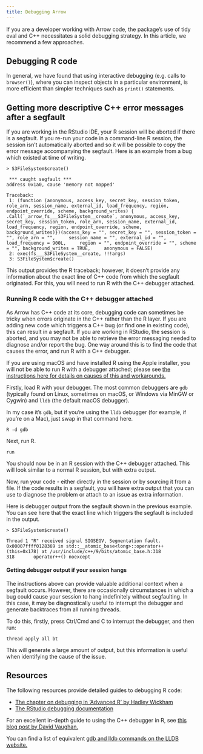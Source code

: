 ```yaml
---
title: Debugging Arrow
---
```


If you are a developer working with Arrow code, the package's use of tidy eval 
and C++ necessitates a solid debugging strategy.  In this article, we recommend
a few approaches.

## Debugging R code

In general, we have found that using interactive debugging (e.g. calls to 
`browser()`), where you can inspect objects in a particular environment, is 
more efficient than simpler techniques such as `print()` statements.

## Getting more descriptive C++ error messages after a segfault

If you are working in the RStudio IDE, your R session will be aborted if there is
a segfault.  If you re-run your code in a command-line R session, the session 
isn't automatically aborted and so it will be possible to copy the error 
message accompanying the segfault.  Here is an example from a bug which
existed at time of writing.

```shell
> S3FileSystem$create()

 *** caught segfault ***
address 0x1a0, cause 'memory not mapped'

Traceback:
 1: (function (anonymous, access_key, secret_key, session_token,     role_arn, session_name, external_id, load_frequency, region,     endpoint_override, scheme, background_writes) {    .Call(`_arrow_fs___S3FileSystem__create`, anonymous, access_key,         secret_key, session_token, role_arn, session_name, external_id,         load_frequency, region, endpoint_override, scheme, background_writes)})(access_key = "", secret_key = "", session_token = "", role_arn = "",     session_name = "", external_id = "", load_frequency = 900L,     region = "", endpoint_override = "", scheme = "", background_writes = TRUE,     anonymous = FALSE)
 2: exec(fs___S3FileSystem__create, !!!args)
 3: S3FileSystem$create()
```

This output provides the R traceback; however, it doesn't provide any 
information about the exact line of C++ code from which the segfault originated.
For this, you will need to run R with the C++ debugger attached.

### Running R code with the C++ debugger attached

As Arrow has C++ code at its core, debugging code can sometimes be tricky when 
errors originate in the C++ rather than the R layer.  If you are adding new code
which triggers a C++ bug (or find one in existing code), this can result in a 
segfault.  If you are working in RStudio, the session is aborted, and you may 
not be able to retrieve the error messaging needed to diagnose and/or report 
the bug.  One way around this is to find the code that causes the error, and 
run R with a C++ debugger.

If you are using macOS and have installed R using the Apple installer, you will 
not be able to run R with a debugger attached; please see [the instructions here for details on causes of this and workarounds.](https://mac.r-project.org/bin/macosx/RMacOSX-FAQ.html#I-cannot-attach-debugger-to-R)

Firstly, load R with your debugger.  The most common debuggers are `gdb` 
(typically found on Linux, sometimes on macOS, or Windows via MinGW or Cygwin) 
and `lldb` (the default macOS debugger).

In my case it's `gdb`, but if you're using the `lldb` debugger (for example, 
if you're on a Mac), just swap in that command here.

```shell
R -d gdb
```

Next, run R.

```shell
run
```

You should now be in an R session with the C++ debugger attached.  This will 
look similar to a normal R session, but with extra output.

Now, run your code - either directly in the session or by sourcing it from a 
file.  If the code results in a segfault, you will have extra output that you 
can use to diagnose the problem or attach to an issue as extra information.

Here is debugger output from the segfault shown in the previous example.  You 
can see here that the exact line which triggers the segfault is included in the 
output.

```shell
> S3FileSystem$create()

Thread 1 "R" received signal SIGSEGV, Segmentation fault.
0x00007ffff0128369 in std::__atomic_base<long>::operator++ (this=0x178) at /usr/include/c++/9/bits/atomic_base.h:318
318	      operator++() noexcept
```

#### Getting debugger output if your session hangs

The instructions above can provide valuable additional context when a segfault 
occurs.  However, there are occasionally circumstances in which a bug could 
cause your session to hang indefinitely without segfaulting.  In this case, it 
may be diagnostically useful to interrupt the debugger and generate backtraces 
from all running threads.  

To do this, firstly, press Ctrl/Cmd and C to interrupt the debugger, and then run:

```shell
thread apply all bt
```

This will generate a large amount of output, but this information is useful when
identifying the cause of the issue.

## Resources

The following resources provide detailed guides to debugging R code:

* [The chapter on debugging in 'Advanced R' by Hadley Wickham](https://adv-r.hadley.nz/debugging.html)
* [The RStudio debugging documentation](https://support.rstudio.com/hc/en-us/articles/205612627-Debugging-with-RStudio)

For an excellent in-depth guide to using the C++ debugger in R, see [this blog 
post by David Vaughan.](https://blog.davisvaughan.com/2019/04/05/debug-r-package-with-cpp/)

You can find a list of equivalent [gdb and lldb commands on the LLDB website.](https://lldb.llvm.org/use/map.html)


